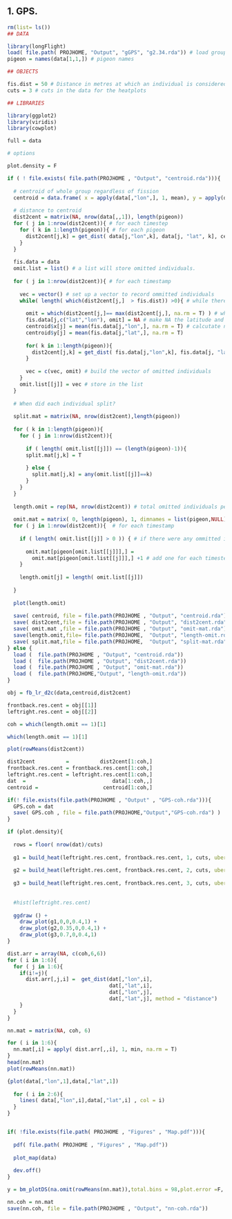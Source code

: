 

## 1. GPS.

```R

rm(list= ls())
## DATA

library(longFlight)
load( file.path( PROJHOME, "Output", "gGPS", "g2.34.rda")) # load group flight
pigeon = names(data[1,1,]) # pigeon names

## OBJECTS

fis.dist = 50 # Distance in metres at which an individual is considered to have split from the group. See methods for justification
cuts = 3 # cuts in the data for the heatplots

## LIBRARIES 

library(ggplot2)
library(viridis)
library(cowplot)

full = data

# options 

plot.density = F


```


```R

if ( ! file.exists( file.path(PROJHOME , "Output", "centroid.rda"))){
  
  # centroid of whole group regardless of fission
  centroid = data.frame( x = apply(data[,"lon",], 1, mean), y = apply(data[,"lat",], 1, mean)) 
  
  # distance to centroid
  dist2cent = matrix(NA, nrow(data[,,1]), length(pigeon)) 
  for ( j in 1:nrow(dist2cent)){ # for each timestep
    for ( k in 1:length(pigeon)){ # for each pigeon
      dist2cent[j,k] = get_dist( data[j,"lon",k], data[j, "lat", k], centroid$x[j], centroid$y[j] , method = "distance") # get the distance between the individual and the centroid
    }
  }
  
  fis.data = data
  omit.list = list() # a list will store omitted individuals. 
  
  for ( j in 1:nrow(dist2cent)){ # for each timestamp 
    
    vec = vector() # set up a vector to record ommitted individuals
    while( length( which(dist2cent[j,]  > fis.dist)) >0){ # while there is at least one individual over the fission distance threshold
      
      omit = which(dist2cent[j,]== max(dist2cent[j,], na.rm = T) ) # which individual needs to be removed?
      fis.data[j,c("lat","lon"), omit] = NA # make NA the latitude and the longitude of the furthest individual
      centroid$x[j] = mean(fis.data[j,"lon",], na.rm = T) # calcutate new centroid
      centroid$y[j] = mean(fis.data[j,"lat",], na.rm = T)
      
      for( k in 1:length(pigeon)){
        dist2cent[j,k] = get_dist( fis.data[j,"lon",k], fis.data[j, "lat", k], centroid$x[j], centroid$y[j] , method = "distance") # distance to centroid - same as above
      }
      
      vec = c(vec, omit) # build the vector of omitted individuals
    }
    omit.list[[j]] = vec # store in the list
  }
  
  # When did each individual split? 
  
  split.mat = matrix(NA, nrow(dist2cent),length(pigeon))
  
  for ( k in 1:length(pigeon)){
    for ( j in 1:nrow(dist2cent)){
      
      if ( length( omit.list[[j]]) == (length(pigeon)-1)){
      split.mat[j,k] = T
      
      } else {
        split.mat[j,k] = any(omit.list[[j]]==k)
      }
    }
  }
  
  length.omit = rep(NA, nrow(dist2cent)) # total omitted individuals per time stamp- using this object later for unbiased centroid speed
  
  omit.mat = matrix( 0, length(pigeon), 1, dimnames = list(pigeon,NULL))
  for ( j in 1:nrow(dist2cent)){  # for each timestamp 
    
    if ( length( omit.list[[j]] > 0 )) { # if there were any ommitted individuals 
      
      omit.mat[pigeon[omit.list[[j]]],] =    
        omit.mat[pigeon[omit.list[[j]]],] +1 # add one for each timestep
    }
    
    length.omit[j] = length( omit.list[[j]])
    
  }
  
  plot(length.omit)
  
  save( centroid, file = file.path(PROJHOME , "Output", "centroid.rda"))
  save( dist2cent,file = file.path(PROJHOME , "Output", "dist2cent.rda"))
  save( omit.mat ,file = file.path(PROJHOME , "Output", "omit-mat.rda"))
  save(length.omit,file= file.path(PROJHOME,  "Output", "length-omit.rda"))
  save( split.mat,file = file.path(PROJHOME,  "Output", "split-mat.rda") )
} else {
  load (  file.path(PROJHOME , "Output", "centroid.rda"))
  load (  file.path(PROJHOME , "Output", "dist2cent.rda"))
  load (  file.path(PROJHOME , "Output", "omit-mat.rda"))
  load (  file.path(PROJHOME,"Output", "length-omit.rda"))
}
```


```R

obj = fb_lr_d2c(data,centroid,dist2cent)

frontback.res.cent = obj[[1]]
leftright.res.cent = obj[[2]]
```

```R


coh = which(length.omit == 1)[1]

which(length.omit == 1)[1]
```


```R

plot(rowMeans(dist2cent))

dist2cent          =          dist2cent[1:coh,]
frontback.res.cent = frontback.res.cent[1:coh,]
leftright.res.cent = leftright.res.cent[1:coh,]
dat  =                            data[1:coh,,]
centroid =                     centroid[1:coh,]
```

```R

if(! file.exists(file.path(PROJHOME , "Output" , "GPS-coh.rda"))){
  GPS.coh = dat
  save( GPS.coh , file = file.path(PROJHOME,"Output","GPS-coh.rda") )
}

```






```R


if (plot.density){
  
  rows = floor( nrow(dat)/cuts)
  
  g1 = build_heat(leftright.res.cent, frontback.res.cent, 1, cuts, uber_smoothness = 300)
  
  g2 = build_heat(leftright.res.cent, frontback.res.cent, 2, cuts, uber_smoothness = 300)
  
  g3 = build_heat(leftright.res.cent, frontback.res.cent, 3, cuts, uber_smoothness = 300)
  
  
  #hist(leftright.res.cent)
  
  ggdraw () +
    draw_plot(g1,0,0,0.4,1) +
    draw_plot(g2,0.35,0,0.4,1) + 
    draw_plot(g3,0.7,0,0.4,1)
}

```



```R

dist.arr = array(NA, c(coh,6,6))
for ( i in 1:6){
  for ( j in 1:6){
    if(i!=j){
      dist.arr[,j,i] =  get_dist(dat[,"lon",i], 
                                 dat[,"lat",i],
                                 dat[,"lon",j],
                                 dat[,"lat",j], method = "distance")
    }
  }
}

nn.mat = matrix(NA, coh, 6)

for ( i in 1:6){
  nn.mat[,i] = apply( dist.arr[,,i], 1, min, na.rm = T)
}
head(nn.mat)
plot(rowMeans(nn.mat))

```

```R

{plot(data[,"lon",1],data[,"lat",1])
  
  for ( i in 2:6){
    lines( data[,"lon",i],data[,"lat",i] , col = i)
  }
}



```



```R
if( !file.exists(file.path( PROJHOME , "Figures" , "Map.pdf"))){
  
  pdf( file.path( PROJHOME , "Figures" , "Map.pdf"))
  
  plot_map(data)
  
  dev.off()
}

```



```R


y = bm_plotDS(na.omit(rowMeans(nn.mat)),total.bins = 98,plot.error =F, return_means = F)


```

```R

nn.coh = nn.mat
save(nn.coh, file = file.path(PROJHOME , "Output", "nn-coh.rda"))


```

